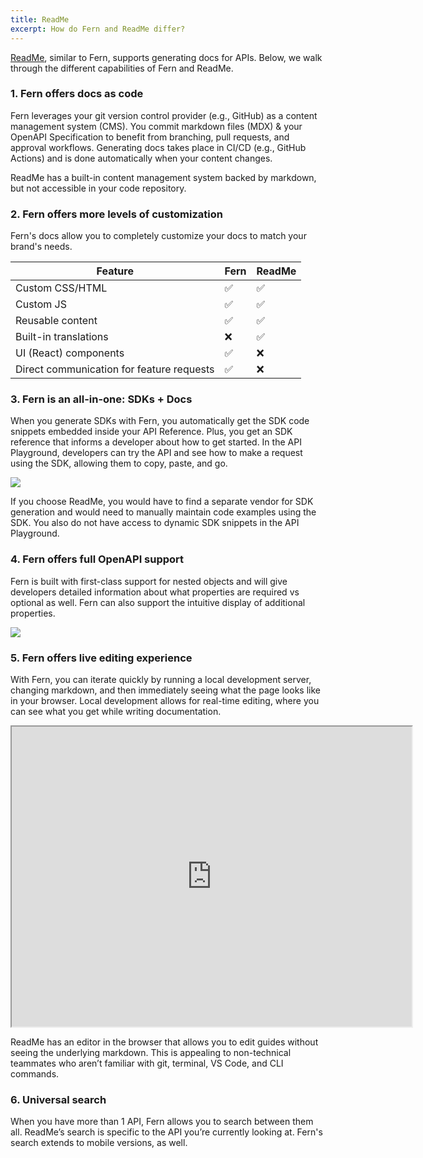 ```yaml
---
title: ReadMe
excerpt: How do Fern and ReadMe differ?
---
```


[ReadMe](https://www.readme.com/), similar to Fern, supports generating docs for APIs. Below, we walk through the different capabilities of Fern and ReadMe.

### 1. Fern offers docs as code
Fern leverages your git version control provider (e.g., GitHub) as a content management system (CMS). You commit markdown files (MDX) & your OpenAPI Specification to benefit from branching, pull requests, and approval workflows. Generating docs takes place in CI/CD (e.g., GitHub Actions) and is done automatically when your content changes.

ReadMe has a built-in content management system backed by markdown, but not accessible in your code repository.

### 2. Fern offers more levels of customization
Fern's docs allow you to completely customize your docs to match your brand's needs. 

| Feature | Fern | ReadMe |
| ------- | ---- | ------ |
| Custom CSS/HTML | ✅ | ✅ |
| Custom JS | ✅ | ✅ |
| Reusable content | ✅ | ✅ |
| Built-in translations | ❌ | ✅ |
| UI (React) components | ✅ | ❌ |
| Direct communication for feature requests | ✅ | ❌ |

### 3. Fern is an all-in-one: SDKs + Docs
When you generate SDKs with Fern, you automatically get the SDK code snippets embedded inside your API Reference. Plus, you get an SDK reference that informs a developer about how to get started. In the API Playground, developers can try the API and see how to make a request using the SDK, allowing them to copy, paste, and go. 

<Frame caption="API Docs with SDK code snippets (generated by Fern)">
  <img src="./hume-docs.png" />
</Frame>

If you choose ReadMe, you would have to find a separate vendor for SDK generation and would need to manually maintain code examples using the SDK. You also do not have access to dynamic SDK snippets in the API Playground.

### 4. Fern offers full OpenAPI support
Fern is built with first-class support for nested objects and will give developers detailed information about what properties are required vs optional as well. Fern can also support the intuitive display of additional properties. 

<Frame caption="First-class support for nested objects (generated by Fern)">
  <img src="./nested-objects.png" />
</Frame>

### 5. Fern offers live editing experience
With Fern, you can iterate quickly by running a local development server, changing markdown, and then immediately seeing what the page looks like in your browser. Local development allows for real-time editing, where you can see what you get while writing documentation.

<Frame caption="Local development environment (generated by Fern)">
  <iframe src="https://drive.google.com/file/d/1hF7h3BD_6u-qlIKdZPhyTI96tWXV4ast/preview" width="640" height="480" allow="autoplay"></iframe>
</Frame>

ReadMe has an editor in the browser that allows you to edit guides without seeing the underlying markdown. This is appealing to non-technical teammates who aren’t familiar with git, terminal, VS Code, and CLI commands.

### 6. Universal search
When you have more than 1 API, Fern allows you to search between them all. ReadMe’s search is specific to the API you’re currently looking at. Fern's search extends to mobile versions, as well. 









